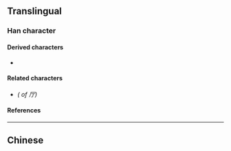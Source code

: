 {{also|廳|庁}}
{{character info/new}}
==Translingual==
{{stroke order|strokes=4}}
{{Han simplified forms|廳|庁|厅}}

===Han character===
{{Han char|rn=27|rad=厂|as=02|sn=4|four=|canj=MMN|ids=⿸厂丁}}

====Derived characters====
* {{l|mul|[[𠯸]]}}

====Related characters====
* {{l|mul|[[廳]]}} ''({{w|Traditional Chinese|Traditional form}} of 厅)''

====References====
{{Han ref|kx=0160.181|hdz=10068.010|uh=5385}}

----

==Chinese==
{{zh-see|廳}}